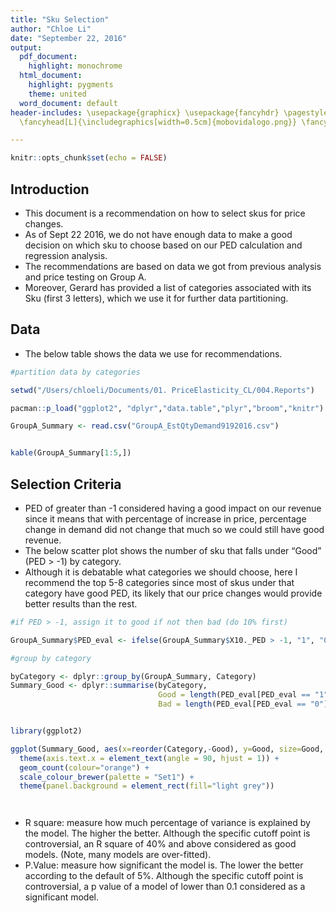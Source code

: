 ```yaml
---
title: "Sku Selection"
author: "Chloe Li"
date: "September 22, 2016"
output:
  pdf_document:
    highlight: monochrome
  html_document:
    highlight: pygments
    theme: united
  word_document: default
header-includes: \usepackage{graphicx} \usepackage{fancyhdr} \pagestyle{fancy} \setlength\headheight{28pt}
  \fancyhead[L]{\includegraphics[width=0.5cm]{mobovidalogo.png}} \fancyfoot[LE,RO]{CL}

---
```


```r
knitr::opts_chunk$set(echo = FALSE)
```

## Introduction
- This document is a recommendation on how to select skus for price changes.
- As of Sept 22 2016, we do not have enough data to make a good decision on which sku to choose based on our PED calculation and regression analysis.
- The recommendations are based on data we got from previous analysis and price testing on Group A. 
- Moreover, Gerard has provided a list of categories associated with its Sku (first 3 letters), which we use it for further data partitioning.

## Data
- The below table shows the data we use for recommendations. 

```r

#partition data by categories

setwd("/Users/chloeli/Documents/01. PriceElasticity_CL/004.Reports")

pacman::p_load("ggplot2", "dplyr","data.table","plyr","broom","knitr")

GroupA_Summary <- read.csv("GroupA_EstQtyDemand9192016.csv")


kable(GroupA_Summary[1:5,])
```


## Selection Criteria
- PED of greater than -1 considered having a good impact on our revenue since it means that with percentage of increase in price, percentage change in demand did not change that much so we could still have good revenue. 
- The below scatter plot shows the number of sku that falls under "Good" (PED > -1) by category.
- Although it is debatable what categories we should choose, here I recommend the top 5-8 categories since most of skus under that category have good PED, its likely that our price changes would provide better results than the rest.

```r


#if PED > -1, assign it to good if not then bad (do 10% first)

GroupA_Summary$PED_eval <- ifelse(GroupA_Summary$X10._PED > -1, "1", "0")

#group by category

byCategory <- dplyr::group_by(GroupA_Summary, Category)
Summary_Good <- dplyr::summarise(byCategory, 
                                 Good = length(PED_eval[PED_eval == "1"]),
                                 Bad = length(PED_eval[PED_eval == "0"]))


library(ggplot2)

ggplot(Summary_Good, aes(x=reorder(Category,-Good), y=Good, size=Good, colours = Good)) + 
  theme(axis.text.x = element_text(angle = 90, hjust = 1)) + 
  geom_count(colour="orange") +
  scale_colour_brewer(palette = "Set1") +
  theme(panel.background = element_rect(fill="light grey"))




```

- R square: measure how much percentage of variance is explained by the model. The higher the better. Although the specific cutoff point is controversial, an R square of 40% and above considered as good models. (Note, many models are over-fitted).
- P.Value: measure how significant the model is. The lower the better according to the default of 5%. Although the specific cutoff point is controversial, a p value of a model of lower than 0.1 considered as a significant model.


